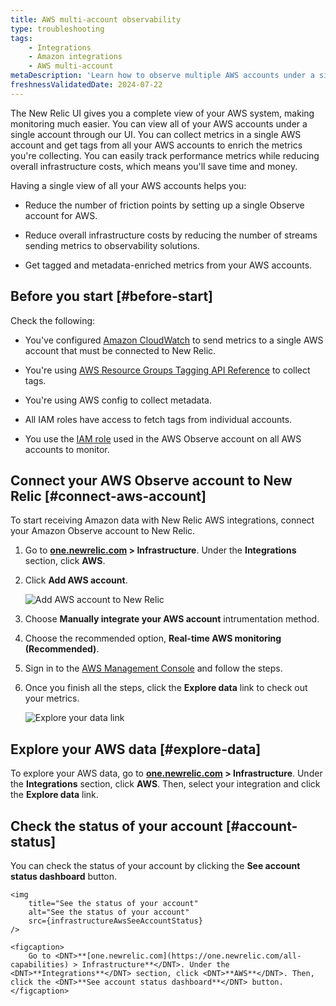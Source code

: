 ```yaml
---
title: AWS multi-account observability
type: troubleshooting
tags:
    - Integrations
    - Amazon integrations
    - AWS multi-account
metaDescription: 'Learn how to observe multiple AWS accounts under a single account on the New Relic user interface.'
freshnessValidatedDate: 2024-07-22
---
```










The New Relic UI gives you a complete view of your AWS system, making monitoring much easier. You can view all of your AWS accounts under a single account through our UI. You can collect metrics in a single AWS account and get tags from all your AWS accounts to enrich the metrics you're collecting. You can easily track performance metrics while reducing overall infrastructure costs, which means you'll save time and money.

Having a single view of all your AWS accounts helps you:

* Reduce the number of friction points by setting up a single Observe account for AWS.

* Reduce overall infrastructure costs by reducing the number of streams sending metrics to observability solutions.

* Get tagged and metadata-enriched metrics from your AWS accounts.


## Before you start [#before-start]

Check the following:

* You've configured [Amazon CloudWatch](https://aws.amazon.com/cloudwatch/) to send metrics to a single AWS account that must be connected to New Relic.

* You're using [AWS Resource Groups Tagging API Reference](https://docs.aws.amazon.com/resourcegroupstagging/latest/APIReference/overview.html) to collect tags.

* You're using AWS config to collect metadata.

* All IAM roles have access to fetch tags from individual accounts.

* You use the [IAM role](https://docs.aws.amazon.com/IAM/latest/UserGuide/id_roles.html) used in the AWS Observe account on all AWS accounts to monitor.


## Connect your AWS Observe account to New Relic [#connect-aws-account]

To start receiving Amazon data with New Relic AWS integrations, connect your Amazon Observe account to New Relic.

1. Go to <DNT>**[one.newrelic.com](https://one.newrelic.com/all-capabilities) > Infrastructure**</DNT>. Under the <DNT>**Integrations**</DNT> section, click <DNT>**AWS**</DNT>. 

2. Click <DNT>**Add AWS account**</DNT>.

    <img
        title="Add AWS account to New Relic"
        alt="Add AWS account to New Relic"
        src={infrastructureAwsAddAccount}
    />

3. Choose <DNT>**Manually integrate your AWS account**</DNT> intrumentation method.

4. Choose the recommended option, <DNT>**Real-time AWS monitoring (Recommended)**</DNT>.

5. Sign in to the [AWS Management Console](https://aws.amazon.com/console/) and follow the steps.

7. Once you finish all the steps, click the <DNT>**Explore data**</DNT> link to check out your metrics.

    <img
        title="Explore your data link"
        alt="Explore your data link"
        src={infrastructureAwsExploreYourData}
    />

## Explore your AWS data [#explore-data]

To explore your AWS data, go to <DNT>**[one.newrelic.com](https://one.newrelic.com/all-capabilities) > Infrastructure**</DNT>. Under the <DNT>**Integrations**</DNT> section, click <DNT>**AWS**</DNT>. Then, select your integration and click the <DNT>**Explore data**</DNT> link.





## Check the status of your account [#account-status]

You can check the status of your account by clicking the <DNT>**See account status dashboard**</DNT> button.

    <img
        title="See the status of your account"
        alt="See the status of your account"
        src={infrastructureAwsSeeAccountStatus}
    />

    <figcaption>
        Go to <DNT>**[one.newrelic.com](https://one.newrelic.com/all-capabilities) > Infrastructure**</DNT>. Under the <DNT>**Integrations**</DNT> section, click <DNT>**AWS**</DNT>. Then, click the <DNT>**See account status dashboard**</DNT> button.
    </figcaption>














